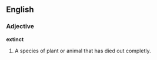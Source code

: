==English==

===Adjective===
'''extinct'''
#A species of plant or animal that has died out completly.